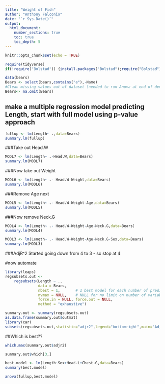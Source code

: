 ```yaml
---
title: "Weight of Fish"
author: "Anthony Falconio"
date: "`r Sys.Date()`"  
output: 
  html_document:
    number_sections: true
    toc: true
    toc_depth: 5
---
```



```r
knitr::opts_chunk$set(echo = TRUE)
```
```r
require(tidyverse)
if(!require("Bolstad")) {install.packages("Bolstad");require("Bolstad")}

data(bears)
Bears <- select(bears,contains("e"),-Name)
#Clean missing values out of dataset (needed to run Anova at end of demo)
Bears<- na.omit(Bears)
```
## make a multiple regression model predicting Length, start with full model using p-value approach   

```r
fullup <- lm(Length~ .,data=Bears)
summary.lm(fullup)
```
###Take out Head.W

```r
MODL7 <- lm(Length~ .-Head.W,data=Bears)
summary.lm(MODL7)
```
###Now take out Weight

```r
MODL6 <- lm(Length~ .- Head.W-Weight,data=Bears)
summary.lm(MODL6)
```
###Remove Age next
```r
MODL5 <- lm(Length~ .- Head.W-Weight-Age,data=Bears)
summary.lm(MODL5)
```
###Now remove Neck.G  

```r
MODL4 <- lm(Length~ .- Head.W-Weight-Age-Neck.G,data=Bears)
summary.lm(MODL4)
```

```r
MODL3 <- lm(Length~ .- Head.W-Weight-Age-Neck.G-Sex,data=Bears)
summary.lm(MODL3)
```

###AdjR^2 Started going down from 4 to 3 - so stop at 4




#now automate


```r
library(leaps)
regsubsets.out <-
    regsubsets(Length ~ .,
               data = Bears,
               nbest = 1,       # 1 best model for each number of predictors
               nvmax = NULL,    # NULL for no limit on number of variables
               force.in = NULL, force.out = NULL,
               method = "exhaustive")

summary.out <- summary(regsubsets.out)
as.data.frame(summary.out$outmat)
library(car)
subsets(regsubsets.out,statistic="adjr2",legend="bottomright",main="Adjusted R^2")
```
  
##Which is best??  

```r
which.max(summary.out$adjr2)
```
```r
summary.out$which[3,]
```

```r
best.model <- lm(Length~Sex+Head.L+Chest.G,data=Bears)
summary(best.model)
```

```r
anova(fullup,best.model)
```